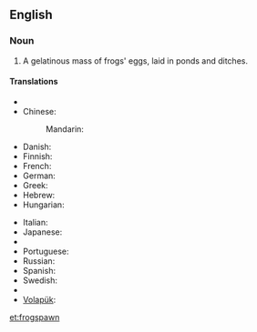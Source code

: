 ==English==

===Noun===
{{en-noun|-}}

# A gelatinous mass of frogs' eggs, laid in ponds and ditches.

====Translations====
{{trans-top|frogs' eggs}}
* {{trreq|ar}}
* Chinese:
*: Mandarin: {{t|cmn|蛙卵|tr=wāluǎn|sc=Hani}}
* Danish: {{t-|da|frøyngel}}
* Finnish: {{t-|fi|sammakonkutu}}
* French: {{t-|fr|œufs de grenouille|m|p}}
* German: {{t-|de|Froschlaich|m}}
* Greek: {{t-|el|αβγά βατράχου}}
* Hebrew: {{t-|he|ביצי צפרדע‬}}
* Hungarian: {{t-|hu|békapete}}
{{trans-mid}}
* Italian: {{t-|it|uova di rana|f|p}}
* Japanese: {{t-|ja|蛙の卵|tr=かえる のたまご, kaeru no tamago}}
* {{trreq|ko}}
* Portuguese: {{t-|pt|ovas de rã|f|p}}
* Russian: {{t-|ru|лягушачья икра|f|tr=ljagušáč’ja ikrá}}
* Spanish: {{t-|es|huevas de rana|f|p}}
* Swedish: {{t-|sv|grodrom|c}}
* {{trreq|vi}}
* [[Volapük]]: {{qualifier|collective}} {{t+|vo|froganögem}}
{{trans-bottom}}

[[et:frogspawn]]
